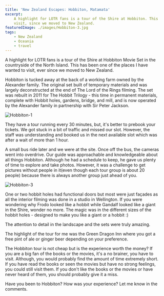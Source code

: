 ```yaml
---
title: 'New Zealand Escapes: Hobbiton, Matamata'
excerpt:
    A highlight for LOTR fans is a tour of the Shire at Hobbiton. This has been one of the places I have wanted to
    visit, since we moved to New Zealand.
featuredImage: ./images/Hobbiton-3.jpg
tags:
    - New Zealand
    - Oceania
    - travel
---
```


A highlight for LOTR fans is a tour of the Shire at Hobbiton Movie Set in the countryside of the North Island. This has
been one of the places I have wanted to visit, ever since we moved to New Zealand.

<Quote
    quote="I feel that as long as the Shire lies behind, safe and comfortable, I shall find wandering more bearable: I shall know that somewhere there is a firm foothold, even if my feet cannot stand there again"
    author="J.R.R. Tolkien"
/>

Hobbiton is tucked away at the back of a working farm owned by the Alexander family. The original set built of temporary
materials and was largely deconstructed at the end of The Lord of the Rings filming. The set was rebuilt in 2011 for The
Hobbit Trilogy - this time in permanent materials, complete with Hobbit holes, gardens, bridge, and mill, and is now
operated by the Alexander family in partnership with Sir Peter Jackson.

![Hobbiton-1](./images/Hobbiton-1.jpg)

They have a tour running every 30 minutes, but, it's better to prebook your tickets. We got stuck in a bit of traffic
and missed our slot. However, the staff was understanding and booked us in the next available slot which was after a
wait of more than 1 hour.

A small bus ride later and we were at the site. Once off the bus, the cameras went into overdrive. Our guide was
approachable and knowledgeable about all things Hobbiton. Although he had a schedule to keep, he gave us plenty of time
to explore and take photos. However, it was a challenge to get pictures without people in it(even though each tour group
is about 20 people) because there is always another group just ahead of you.

![Hobbiton-3](./images/Hobbiton-3.jpg)

One or two hobbit holes had functional doors but most were just façades as all the interior filming was done in a studio
in Wellington. If you were wondering why Frodo looked like a hobbit while Gandalf looked like a giant in the Shire,
wonder no more. The magic was in the different sizes of the hobbit holes - designed to make you like a giant or a hobbit
:)

<ImageGallery relativeDirectory={props.path} subDirectory="gallery1" />

The attention to detail in the landscape and the sets were truly amazing.

<ImageGallery relativeDirectory={props.path} subDirectory="gallery2" />

The highlight of the tour for me was the Green Dragon Inn where you got a free pint of ale or ginger beer depending on
your preference.

<ImageGallery relativeDirectory={props.path} subDirectory="gallery3" />

The Hobbiton tour is not cheap but is the experience worth the money? If you are a big fan of the books or the movies,
it's a no brainer, you have to visit. Although, you would probably find the amount of time extremely short. If you have
read the books or seen the movies but have no strong feelings, you could still visit them. If you don't like the books
or the movies or have never heard of them, you should probably give it a miss.

Have you been to Hobbiton? How was your experience? Let me know in the comments.
